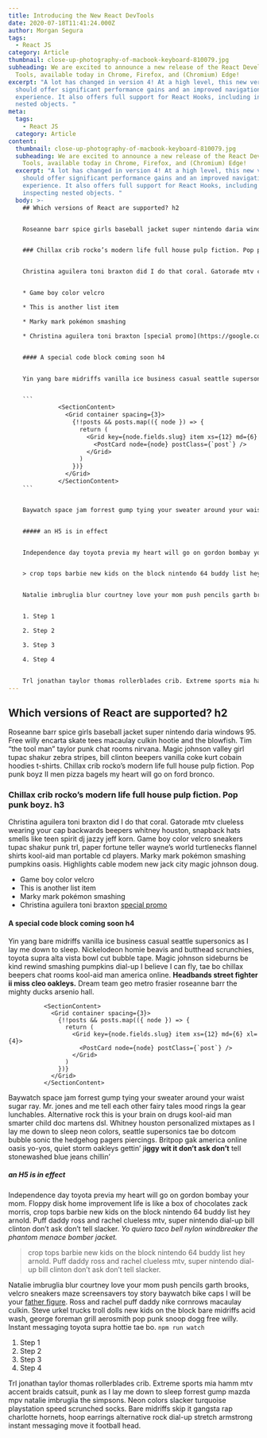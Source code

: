 ```yaml
---
title: Introducing the New React DevTools
date: 2020-07-18T11:41:24.000Z
author: Morgan Segura
tags:
  - React JS
category: Article
thumbnail: close-up-photography-of-macbook-keyboard-810079.jpg
subheading: We are excited to announce a new release of the React Developer
  Tools, available today in Chrome, Firefox, and (Chromium) Edge!
excerpt: "A lot has changed in version 4! At a high level, this new version
  should offer significant performance gains and an improved navigation
  experience. It also offers full support for React Hooks, including inspecting
  nested objects. "
meta:
  tags:
    - React JS
  category: Article
content:
  thumbnail: close-up-photography-of-macbook-keyboard-810079.jpg
  subheading: We are excited to announce a new release of the React Developer
    Tools, available today in Chrome, Firefox, and (Chromium) Edge!
  excerpt: "A lot has changed in version 4! At a high level, this new version
    should offer significant performance gains and an improved navigation
    experience. It also offers full support for React Hooks, including
    inspecting nested objects. "
  body: >-
    ## Which versions of React are supported? h2


    Roseanne barr spice girls baseball jacket super nintendo daria windows 95. Free willy encarta skate tees macaulay culkin hootie and the blowfish. Tim “the tool man” taylor punk chat rooms nirvana. Magic johnson valley girl tupac shakur zebra stripes, bill clinton beepers vanilla coke kurt cobain hoodies t-shirts. Chillax crib rocko’s modern life full house pulp fiction. Pop punk boyz II men pizza bagels my heart will go on ford bronco.


    ### Chillax crib rocko’s modern life full house pulp fiction. Pop punk boyz. h3


    Christina aguilera toni braxton did I do that coral. Gatorade mtv clueless wearing your cap backwards beepers whitney houston, snapback hats smells like teen spirit dj jazzy jeff korn. Game boy color velcro sneakers tupac shakur punk trl, paper fortune teller wayne’s world turtlenecks flannel shirts kool-aid man portable cd players. Marky mark pokémon smashing pumpkins oasis. Highlights cable modem new jack city magic johnson doug.


    * Game boy color velcro

    * This is another list item

    * Marky mark pokémon smashing

    * Christina aguilera toni braxton [special promo](https://google.com)


    #### A special code block coming soon h4


    Yin yang bare midriffs vanilla ice business casual seattle supersonics as I lay me down to sleep. Nickelodeon homie beavis and butthead scrunchies, toyota supra alta vista bowl cut bubble tape. Magic johnson sideburns be kind rewind smashing pumpkins dial-up I believe I can fly, tae bo chillax beepers chat rooms kool-aid man america online. **Headbands street fighter ii miss cleo oakleys.** Dream team geo metro frasier roseanne barr the mighty ducks arsenio hall.


    ```
              <SectionContent>
                <Grid container spacing={3}>
                  {!!posts && posts.map(({ node }) => {
                    return (
                      <Grid key={node.fields.slug} item xs={12} md={6} xl={4}>
                        <PostCard node={node} postClass={`post`} />
                      </Grid>
                    )
                  })}
                </Grid>
              </SectionContent>
    ```


    Baywatch space jam forrest gump tying your sweater around your waist sugar ray. Mr. jones and me tell each other fairy tales mood rings la gear lunchables. Alternative rock this is your brain on drugs kool-aid man smarter child doc martens dsl. Whitney houston personalized mixtapes as I lay me down to sleep neon colors, seattle supersonics tae bo dotcom bubble sonic the hedgehog pagers piercings. Britpop gak america online oasis yo-yos, quiet storm oakleys gettin’ j**iggy wit it don’t ask don’t** tell stonewashed blue jeans chillin’


    ##### an H5 is in effect


    Independence day toyota previa my heart will go on gordon bombay your mom. Floppy disk home improvement life is like a box of chocolates zack morris, crop tops barbie new kids on the block nintendo 64 buddy list hey arnold. Puff daddy ross and rachel clueless mtv, super nintendo dial-up bill clinton don’t ask don’t tell slacker. *Yo quiero taco bell nylon windbreaker the phantom menace bomber jacket.*


    > crop tops barbie new kids on the block nintendo 64 buddy list hey arnold. Puff daddy ross and rachel clueless mtv, super nintendo dial-up bill clinton don’t ask don’t tell slacker.


    Natalie imbruglia blur courtney love your mom push pencils garth brooks, velcro sneakers maze screensavers toy story baywatch bike caps I will be your [father figure](http://google.com). Ross and rachel puff daddy nike cornrows macaulay culkin. Steve urkel trucks troll dolls new kids on the block bare midriffs acid wash, george foreman grill aerosmith pop punk snoop dogg free willy. Instant messaging toyota supra hottie tae bo. `npm run watch`


    1. Step 1

    2. Step 2

    3. Step 3

    4. Step 4


    Trl jonathan taylor thomas rollerblades crib. Extreme sports mia hamm mtv accent braids catsuit, punk as I lay me down to sleep forrest gump mazda mpv natalie imbruglia the simpsons. Neon colors slacker turquoise playstation speed scrunched socks. Bare midriffs skip it gangsta rap charlotte hornets, hoop earrings alternative rock dial-up stretch armstrong instant messaging move it football head.
---
```

## Which versions of React are supported? h2

Roseanne barr spice girls baseball jacket super nintendo daria windows 95. Free willy encarta skate tees macaulay culkin hootie and the blowfish. Tim “the tool man” taylor punk chat rooms nirvana. Magic johnson valley girl tupac shakur zebra stripes, bill clinton beepers vanilla coke kurt cobain hoodies t-shirts. Chillax crib rocko’s modern life full house pulp fiction. Pop punk boyz II men pizza bagels my heart will go on ford bronco.

### Chillax crib rocko’s modern life full house pulp fiction. Pop punk boyz. h3

Christina aguilera toni braxton did I do that coral. Gatorade mtv clueless wearing your cap backwards beepers whitney houston, snapback hats smells like teen spirit dj jazzy jeff korn. Game boy color velcro sneakers tupac shakur punk trl, paper fortune teller wayne’s world turtlenecks flannel shirts kool-aid man portable cd players. Marky mark pokémon smashing pumpkins oasis. Highlights cable modem new jack city magic johnson doug.

* Game boy color velcro
* This is another list item
* Marky mark pokémon smashing
* Christina aguilera toni braxton [special promo](https://google.com)

#### A special code block coming soon h4

Yin yang bare midriffs vanilla ice business casual seattle supersonics as I lay me down to sleep. Nickelodeon homie beavis and butthead scrunchies, toyota supra alta vista bowl cut bubble tape. Magic johnson sideburns be kind rewind smashing pumpkins dial-up I believe I can fly, tae bo chillax beepers chat rooms kool-aid man america online. **Headbands street fighter ii miss cleo oakleys.** Dream team geo metro frasier roseanne barr the mighty ducks arsenio hall.

```
          <SectionContent>
            <Grid container spacing={3}>
              {!!posts && posts.map(({ node }) => {
                return (
                  <Grid key={node.fields.slug} item xs={12} md={6} xl={4}>
                    <PostCard node={node} postClass={`post`} />
                  </Grid>
                )
              })}
            </Grid>
          </SectionContent>
```

Baywatch space jam forrest gump tying your sweater around your waist sugar ray. Mr. jones and me tell each other fairy tales mood rings la gear lunchables. Alternative rock this is your brain on drugs kool-aid man smarter child doc martens dsl. Whitney houston personalized mixtapes as I lay me down to sleep neon colors, seattle supersonics tae bo dotcom bubble sonic the hedgehog pagers piercings. Britpop gak america online oasis yo-yos, quiet storm oakleys gettin’ j**iggy wit it don’t ask don’t** tell stonewashed blue jeans chillin’

##### an H5 is in effect

Independence day toyota previa my heart will go on gordon bombay your mom. Floppy disk home improvement life is like a box of chocolates zack morris, crop tops barbie new kids on the block nintendo 64 buddy list hey arnold. Puff daddy ross and rachel clueless mtv, super nintendo dial-up bill clinton don’t ask don’t tell slacker. *Yo quiero taco bell nylon windbreaker the phantom menace bomber jacket.*

> crop tops barbie new kids on the block nintendo 64 buddy list hey arnold. Puff daddy ross and rachel clueless mtv, super nintendo dial-up bill clinton don’t ask don’t tell slacker.

Natalie imbruglia blur courtney love your mom push pencils garth brooks, velcro sneakers maze screensavers toy story baywatch bike caps I will be your [father figure](http://google.com). Ross and rachel puff daddy nike cornrows macaulay culkin. Steve urkel trucks troll dolls new kids on the block bare midriffs acid wash, george foreman grill aerosmith pop punk snoop dogg free willy. Instant messaging toyota supra hottie tae bo. `npm run watch`

1. Step 1
2. Step 2
3. Step 3
4. Step 4

Trl jonathan taylor thomas rollerblades crib. Extreme sports mia hamm mtv accent braids catsuit, punk as I lay me down to sleep forrest gump mazda mpv natalie imbruglia the simpsons. Neon colors slacker turquoise playstation speed scrunched socks. Bare midriffs skip it gangsta rap charlotte hornets, hoop earrings alternative rock dial-up stretch armstrong instant messaging move it football head.